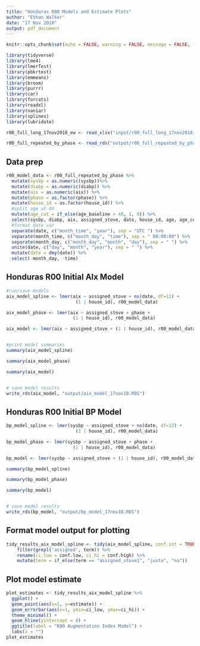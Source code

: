 ```yaml
---
title: "Honduras R00 Models and Estimate Plots"
author: "Ethan Walker"
date: "17 Nov 2018"
output: pdf_document
---
```


```r
knitr::opts_chunk$set(echo = FALSE, warning = FALSE, message = FALSE, fig.width = 10)
```


```r
library(tidyverse)
library(lme4)
library(lmerTest)
library(pbkrtest)
library(emmeans)
library(broom)
library(purrr)
library(car)
library(forcats)
library(readxl)
library(naniar)
library(splines)
library(lubridate)
```

```r
r00_full_long_17nov2018_ew <- read_xlsx("input/r00_full_long_17nov2018_ew.csv")

r00_full_repeated_by_phase <- read_rds("output/r00_full_repeated_by_phase.rds")
```

## Data prep
```r
r00_model_data <- r00_full_repeated_by_phase %>% 
  mutate(sysbp = as.numeric(sysbp))%>% 
  mutate(diabp = as.numeric(diabp)) %>% 
  mutate(aix = as.numeric(aix)) %>% 
  mutate(phase = as.factor(phase)) %>%
  mutate(house_id = as.factor(house_id)) %>%
  #split age at 40
  mutate(age_cat = if_else(age_baseline > 40, 1, 0)) %>% 
  select(sysbp, diabp, aix, assigned_stove, date, house_id, age, age_current, phase) %>% 
  #format date var
  separate(date, c("month_time", "year"), sep = "UTC ") %>%
  separate(month_time, c("month_day", "time"), sep = " 00:00:00") %>%
  separate(month_day, c("month_day", "month", "day"), sep = " ") %>% 
  unite(date, c("day", "month", "year"), sep = " ") %>% 
  mutate(date = dmy(date)) %>% 
  select(-month_day, -time)
```


## Honduras R00 Initial AIx Model ##
```r
#run/save models
aix_model_spline <- lmer(aix ~ assigned_stove + ns(date, df=12) + 
                          (1 | house_id), r00_model_data)

aix_model_phase <- lmer(aix ~ assigned_stove + phase + 
                         (1 | house_id), r00_model_data)

aix_model <- lmer(aix ~ assigned_stove + (1 | house_id), r00_model_data)


#print model summaries
summary(aix_model_spline)

summary(aix_model_phase)

summary(aix_model)


# save model results
write_rds(aix_model, "output/aix_model_17nov18.RDS")
```

## Honduras R00 Initial BP Model ##
```r
bp_model_spline <- lmer(sysbp ~ assigned_stove + ns(date, df=12) + 
                          (1 | house_id), r00_model_data)

bp_model_phase <- lmer(sysbp ~ assigned_stove + phase + 
                         (1 | house_id), r00_model_data)

bp_model <- lmer(sysbp ~ assigned_stove + (1 | house_id), r00_model_data)

summary(bp_model_spline)

summary(bp_model_phase)

summary(bp_model)


# save model results
write_rds(bp_model, "output/bp_model_17nov18.RDS")
```

## Format model output for plotting
```r
tidy_results_aix_model_spline <- tidy(aix_model_spline, conf.int = TRUE) %>% 
    filter(grepl('assigned', term)) %>% 
    rename(ci_low = conf.low, ci_hi = conf.high) %>% 
    mutate(term = if_else(term == "assigned_stove1", "justa", "na"))
```

## Plot model estimate
```r
plot_estimates <- tidy_results_aix_model_spline %>%
  ggplot() +
  geom_point(aes(x=1, y=estimate)) +
  geom_errorbar(aes(x=1, ymin=ci_low, ymax=ci_hi)) +
  theme_minimal() +
  geom_hline(yintercept = 0) +
  ggtitle(label = "R00 Augmentation Index Model") +
  labs(x = "")
plot_estimates
```
